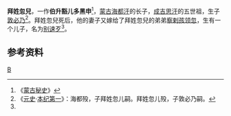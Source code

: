 '''拜姓忽兒'''，一作'''伯升豁儿多黑申'''<ref name="#1">《[[蒙古秘史|蒙古秘史]]》</ref>，[[蒙古|蒙古]][[海都汗|海都汗]]的长子，[[成吉思汗|成吉思汗]]的五世祖，生子[[敦必乃|敦必乃]]<ref>《[[元史|元史]]·[[s:元史/卷001|本纪第一]]》：海都殁，子拜姓忽儿嗣。拜姓忽儿殁，子敦必乃嗣。</ref>。拜姓忽兒死后，他的妻子又嫁给了拜姓忽兒的弟弟[[察剌孩领忽|察剌孩领忽]]，生有一个儿子，名为[[别速歹|别速歹]]<ref name="#1"/>。

==参考资料==
{{reflist}}

{{元朝人小作品}}

[[Category:古代蒙古族人物|B]]
